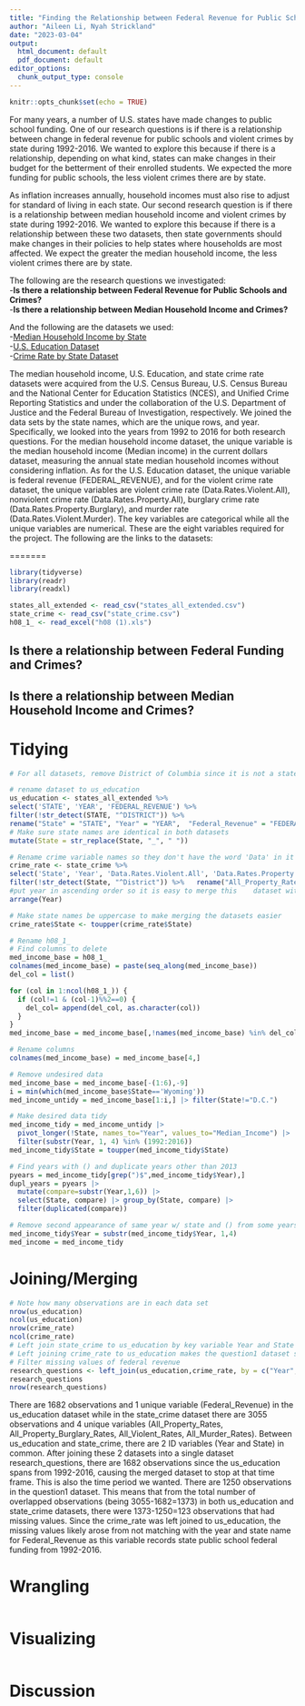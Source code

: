 ```yaml
---
title: "Finding the Relationship between Federal Revenue for Public Schools and Violent Crimes, as well as Median Household Income and Violent Crimes"
author: "Aileen Li, Nyah Strickland"
date: "2023-03-04"
output: 
  html_document: default
  pdf_document: default
editor_options: 
  chunk_output_type: console
---
```


```r
knitr::opts_chunk$set(echo = TRUE)
```

  For many years, a number of U.S. states have made changes to public school funding. One of our research questions is if there is a relationship between change in federal revenue for public schools and violent crimes by state during 1992-2016. We wanted to explore this because if there is a relationship, depending on what kind, states can make changes in their budget for the betterment of their enrolled students. We expected the more funding for public schools, the less violent crimes there are by state.
  
  As inflation increases annually, household incomes must also rise to adjust for standard of living in each state. Our second research question is if there is a relationship between median household income and violent crimes by state during 1992-2016. We wanted to explore this because if there is a relationship between these two datasets, then state governments should make changes in their policies to help states where households are most affected. We expect the greater the median household income, the less violent crimes there are by state. 

The following are the research questions we investigated:\
-__Is there a relationship between Federal Revenue for Public Schools and Crimes?__\
-__Is there a relationship between Median Household Income and Crimes?__\

And the following are the datasets we used:  
-[Median Household Income by State](https://www2.census.gov/programs-surveys/cps/tables/time-series/historical-income-households/h08.xls)\
-[U.S. Education Dataset](https://www.kaggle.com/datasets/noriuk/us-education-datasets-unification-project?resource=download)\
-[Crime Rate by State Dataset](https://corgis-edu.github.io/corgis/csv/state_crime/)\

The median household income, U.S. Education, and state crime rate datasets were acquired from the U.S. Census Bureau, U.S. Census Bureau and the National Center for Education Statistics (NCES), and Unified Crime Reporting Statistics and under the collaboration of the U.S. Department of Justice and the Federal Bureau of Investigation, respectively. We joined the data sets by the state names, which are the unique rows, and year. Specifically, we looked into the years from 1992 to 2016 for both research questions. For the median household income dataset, the unique variable is the median household income (Median income) in the current dollars dataset, measuring the annual state median household incomes without considering inflation. As for the U.S. Education dataset, the unique variable is federal revenue (FEDERAL_REVENUE), and for the violent crime rate dataset, the unique variables are violent crime rate (Data.Rates.Violent.All), nonviolent crime rate (Data.Rates.Property.All), burglary crime rate (Data.Rates.Property.Burglary), and murder rate (Data.Rates.Violent.Murder). The key variables are categorical while all the unique variables are numerical. These are the eight variables required for the project. The following are the links to the datasets: 

=======

``` r
library(tidyverse)
library(readr)
library(readxl)
```

```r
states_all_extended <- read_csv("states_all_extended.csv")
state_crime <- read_csv("state_crime.csv")
h08_1_ <- read_excel("h08 (1).xls")
```

## Is there a relationship between Federal Funding and Crimes?

## Is there a relationship between Median Household Income and Crimes?

# Tidying
```r
# For all datasets, remove District of Columbia since it is not a state and only keep key and unique variables for each dataset 

# rename dataset to us_education
us_education <- states_all_extended %>% 
select('STATE', 'YEAR', 'FEDERAL_REVENUE') %>% 
filter(!str_detect(STATE, "^DISTRICT")) %>%
rename("State" = "STATE", "Year" = "YEAR",  "Federal_Revenue" = "FEDERAL_REVENUE") %>%
# Make sure state names are identical in both datasets
mutate(State = str_replace(State, "_", " "))

# Rename crime variable names so they don't have the word 'Data' in it
crime_rate <- state_crime %>% 
select('State', 'Year', 'Data.Rates.Violent.All', 'Data.Rates.Property.All', 'Data.Rates.Property.Burglary', 'Data.Rates.Violent.Murder') %>% 
filter(!str_detect(State, "^District")) %>%   rename("All_Property_Rates" = "Data.Rates.Property.All", "All_Property_Burglary_Rates" = "Data.Rates.Property.Burglary", "All_Violent_Rates" = "Data.Rates.Violent.All", "All_Murder_Rates" = "Data.Rates.Violent.Murder") %>% 
#put year in ascending order so it is easy to merge this    dataset with us_education 
arrange(Year)

# Make state names be uppercase to make merging the datasets easier
crime_rate$State <- toupper(crime_rate$State)

# Rename h08_1_
# Find columns to delete
med_income_base = h08_1_
colnames(med_income_base) = paste(seq_along(med_income_base))
del_col = list()

for (col in 1:ncol(h08_1_)) {
  if (col!=1 & (col-1)%%2==0) {
    del_col= append(del_col, as.character(col))
  }
}
med_income_base = med_income_base[,!names(med_income_base) %in% del_col]

# Rename columns
colnames(med_income_base) = med_income_base[4,]

# Remove undesired data
med_income_base = med_income_base[-(1:6),-9]
i = min(which(med_income_base$State=='Wyoming'))
med_income_untidy = med_income_base[1:i,] |> filter(State!="D.C.")

# Make desired data tidy
med_income_tidy = med_income_untidy |> 
  pivot_longer(!State, names_to="Year", values_to="Median_Income") |> 
  filter(substr(Year, 1, 4) %in% (1992:2016))
med_income_tidy$State = toupper(med_income_tidy$State)

# Find years with () and duplicate years other than 2013
pyears = med_income_tidy[grep(")$",med_income_tidy$Year),]
dupl_years = pyears |>
  mutate(compare=substr(Year,1,6)) |>
  select(State, compare) |> group_by(State, compare) |>
  filter(duplicated(compare))

# Remove second appearance of same year w/ state and () from some years
med_income_tidy$Year = substr(med_income_tidy$Year, 1,4)
med_income = med_income_tidy
```

# Joining/Merging
```r
# Note how many observations are in each data set
nrow(us_education)
ncol(us_education)
nrow(crime_rate)
ncol(crime_rate)
# Left join state_crime to us_education by key variable Year and State
# Left joining crime_rate to us_education makes the question1 dataset start with 1992 
# Filter missing values of federal revenue 
research_questions <- left_join(us_education,crime_rate, by = c("Year", "State")) %>% filter(!is.na(Federal_Revenue)) 
research_questions
nrow(research_questions)
```

There are 1682 observations and 1 unique variable (Federal_Revenue) in the us_education dataset while in the state_crime dataset there are 3055 observations and 4 unique variables (All_Property_Rates, All_Property_Burglary_Rates, All_Violent_Rates, All_Murder_Rates). Between us_education and state_crime, there are 2 ID variables (Year and State) in common. After joining these 2 datasets into a single dataset research_questions, there are 1682 observations since the us_education spans from 1992-2016, causing the merged dataset to stop at that time frame. This is also the time period we wanted. There are 1250 observations in the question1 dataset. This means that from the total number of overlapped observations (being 3055-1682=1373) in both us_education and state_crime datasets, there were 1373-1250=123 observations that had missing values. Since the crime_rate was left joined to us_education, the missing values likely arose from not matching with the year and state name for Federal_Revenue as this variable records state public school federal funding from 1992-2016.

# Wrangling
```r

```

# Visualizing
```r

```

# Discussion
